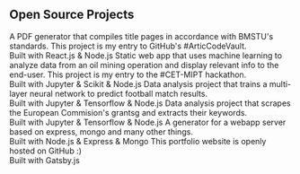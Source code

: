 ## Open Source Projects

<ProjectCard title="BMSTU App" link="https://bmstu-pdf-app.herokuapp.com/" bg="linear-gradient(to right, #141821 0%, #020024 100%)">
A PDF generator that compiles title pages in accordance with BMSTU's standards. This project is my entry to GitHub's #ArticCodeVault.<br /> Built with React.js & Node.js
</ProjectCard>
<ProjectCard title="Oily Silicon" link="https://oily-silicon.herokuapp.com/" bg="linear-gradient(to right, #141821 0%, #020024 100%)">
Static web app that uses machine learning to analyze data from an oil mining operation and display relevant info to the end-user. This project is my entry to the #CET-MIPT hackathon.<br /> Built with Jupyter & Scikit & Node.js
</ProjectCard>
<ProjectCard title="Match Predictor" link="https://drive.google.com/file/d/1LeRiJix-tWuDQ_pxP7NO_KzwKDHSWuPv/view?usp=sharing" bg="linear-gradient(to right, #141821 0%, #020024 100%)">
Data analysis project that trains a multi-layer neural network to predict football match results.<br /> Built with Jupyter & Tensorflow & Node.js
</ProjectCard>
<ProjectCard title="EC Grants & Keywords" link="https://www.kaggle.com/caiofleury/ec-europa-grants" bg="linear-gradient(to right, #141821 0%, #020024 100%)">
Data analysis project that scrapes the European Commision's grantsg and extracts their keywords.<br /> Built with Jupyter & Tensorflow & Node.js
</ProjectCard>
<ProjectCard title="Mongo-Express-Start" link="https://github.com/CaioF/mongo-express-start" bg="linear-gradient(to right, #141821 0%, #020024 100%)">
A generator for a webapp server based on express, mongo and many other things. <br /> Built with Node.js & Express & Mongo
</ProjectCard>
<ProjectCard title="This Portfolio Website" link="https://github.com/CaioF/CaioF.github.io" bg="linear-gradient(to right, #141821 0%, #020024 100%)">
This portfolio website is openly hosted on GitHub :)<br /> Built with Gatsby.js
</ProjectCard>